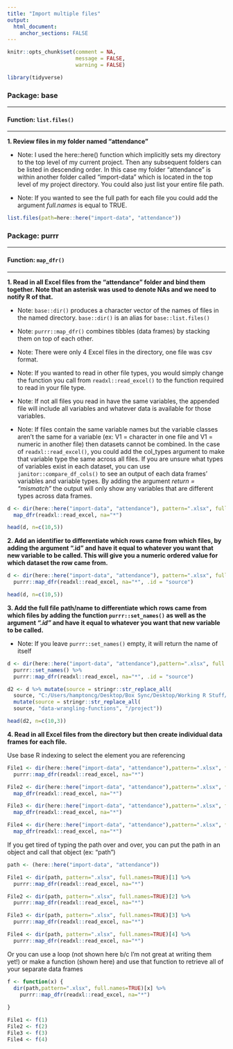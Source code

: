 ```yaml
---
title: "Import multiple files"
output: 
  html_document:
    anchor_sections: FALSE
---
```


```r
knitr::opts_chunk$set(comment = NA,
                      message = FALSE,
                      warning = FALSE)

library(tidyverse)

```


### Package: base

---

#### Function: `list.files()`

---

**1\. Review files in my folder named "attendance"**

* Note: I used the here::here() function which implicitly sets my directory to the top level of my current project. Then any subsequent folders can be listed in descending order. In this case my folder "attendance" is within another folder called "import-data" which is located in the top level of my project directory. You could also just list your entire file path.

* Note: If you wanted to see the full path for each file you could add the argument *full.names* is equal to TRUE.

```r

list.files(path=here::here("import-data", "attendance"))

```

### Package: purrr

---

#### Function: `map_dfr()`

---


**1\. Read in all Excel files from the "attendance" folder and bind them together. Note that an asterisk was used to denote NAs and we need to notify R of that.**

* Note: `base::dir()` produces a character vector of the names of files in the named directory. `base::dir()` is an alias for `base::list.files()`

* Note: `purrr::map_dfr()` combines tibbles (data frames) by stacking them on top of each other.

* Note: There were only 4 Excel files in the directory, one file was csv format.

* Note: If you wanted to read in other file types, you would simply change the function you call from `readxl::read_excel()` to the function required to read in your file type.

* Note: If not all files you read in have the same variables, the appended file will include all variables and whatever data is available for those variables.

* Note: If files contain the same variable names but the variable classes aren't the same for a variable (ex: V1 = character in one file and V1 = numeric in another file) then datasets cannot be combined. In the case of `readxl::read_excel()`, you could add the col_types argument to make that variable type the same across all files. If you are unsure what types of variables exist in each dataset, you can use `janitor::compare_df_cols()` to see an output of each data frames' variables and variable types. By adding the argument *return = "mismatch"* the output will only show any variables that are different types across data frames.

```r

d <- dir(here::here("import-data", "attendance"), pattern=".xlsx", full.names=TRUE) %>%
  map_dfr(readxl::read_excel, na="*")

head(d, n=c(10,5))

```


**2\. Add an identifier to differentiate which rows came from which files, by adding the argument ".id" and have it equal to whatever you want that new variable to be called. This will give you a numeric ordered value for which dataset the row came from.**

```r

d <- dir(here::here("import-data", "attendance"), pattern=".xlsx", full.names=TRUE) %>%
  purrr::map_dfr(readxl::read_excel, na="*", .id = "source")

head(d, n=c(10,5))

```


**3\. Add the full file path/name to differentiate which rows came from which files by adding the function `purrr::set_names()` as well as the argument *".id"* and have it equal to whatever you want that new variable to be called.**

* Note: If you leave `purrr::set_names()` empty, it will return the name of itself

```r

d <- dir(here::here("import-data", "attendance"),pattern=".xlsx", full.names=TRUE) %>%
  purrr::set_names() %>%
  purrr::map_dfr(readxl::read_excel, na="*", .id = "source")

```

```r

d2 <- d %>% mutate(source = stringr::str_replace_all(
  source, "C:/Users/hamptoncg/Desktop/Box Sync/Desktop/Working R Stuff/", "")) %>%
  mutate(source = stringr::str_replace_all(
  source, "data-wrangling-functions", "/project"))

head(d2, n=c(10,3))


```


**4\. Read in all Excel files from the directory but then create individual data frames for each file.**

Use base R indexing to select the element you are referencing

```r

File1 <- dir(here::here("import-data", "attendance"),pattern=".xlsx", full.names=TRUE)[1] %>%
  purrr::map_dfr(readxl::read_excel, na="*")

File2 <- dir(here::here("import-data", "attendance"),pattern=".xlsx", full.names=TRUE)[2] %>%
  map_dfr(readxl::read_excel, na="*")

File3 <- dir(here::here("import-data", "attendance"),pattern=".xlsx", full.names=TRUE)[3] %>%
  map_dfr(readxl::read_excel, na="*")

File4 <- dir(here::here("import-data", "attendance"),pattern=".xlsx", full.names=TRUE)[4] %>%
  map_dfr(readxl::read_excel, na="*")


```

If you get tired of typing the path over and over, you can put the path in an object and call that object (ex: "path")

```r

path <- (here::here("import-data", "attendance"))

File1 <- dir(path, pattern=".xlsx", full.names=TRUE)[1] %>%
  purrr::map_dfr(readxl::read_excel, na="*")

File2 <- dir(path, pattern=".xlsx", full.names=TRUE)[2] %>%
  purrr::map_dfr(readxl::read_excel, na="*")

File3 <- dir(path, pattern=".xlsx", full.names=TRUE)[3] %>%
  purrr::map_dfr(readxl::read_excel, na="*")

File4 <- dir(path, pattern=".xlsx", full.names=TRUE)[4] %>%
  purrr::map_dfr(readxl::read_excel, na="*")

```

Or you can use a loop (not shown here b/c I'm not great at writing them yet!) or make a function (shown here) and use that function to retrieve all of your separate data frames

```r

f <- function(x) {
  dir(path,pattern=".xlsx", full.names=TRUE)[x] %>%
    purrr::map_dfr(readxl::read_excel, na="*")
  
}

File1 <- f(1)
File2 <- f(2)
File3 <- f(3)
File4 <- f(4)

```

